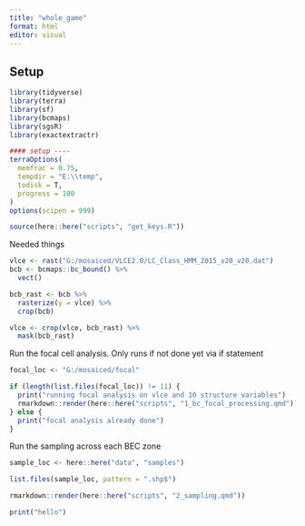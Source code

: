 ```yaml
---
title: "whole_game"
format: html
editor: visual
---
```


## Setup

```r
library(tidyverse)
library(terra)
library(sf)
library(bcmaps)
library(sgsR)
library(exactextractr)

#### setup ----
terraOptions(
  memfrac = 0.75,
  tempdir = "E:\\temp",
  todisk = T,
  progress = 100
)
options(scipen = 999)

source(here::here("scripts", "get_keys.R"))
```

Needed things

```r
vlce <- rast("G:/mosaiced/VLCE2.0/LC_Class_HMM_2015_v20_v20.dat")
bcb <- bcmaps::bc_bound() %>%
  vect()

bcb_rast <- bcb %>%
  rasterize(y = vlce) %>%
  crop(bcb)

vlce <- crop(vlce, bcb_rast) %>%
  mask(bcb_rast)
```

Run the focal cell analysis. Only runs if not done yet via if statement

```r
focal_loc <- "G:/mosaiced/focal"

if (length(list.files(focal_loc)) != 11) {
  print("running focal analysis on vlce and 10 structure variables")
  rmarkdown::render(here::here("scripts", "1_bc_focal_processing.qmd"))
} else {
  print("focal analysis already done")
}
```

Run the sampling across each BEC zone

```r
sample_loc <- here::here("data", "samples")

list.files(sample_loc, pattern = ".shp$")

rmarkdown::render(here::here("scripts", "2_sampling.qmd"))
```

```r
print("hello")
```
